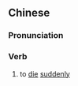 {{also|中恶}}
==Chinese==
{{zh-forms|s=中恶}}

===Pronunciation===
{{zh-pron
|m=zhòng'è
|cat=v
}}

===Verb===
{{zh-verb}}

# to [[die]] [[suddenly]]